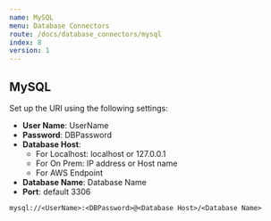 ```yaml
---
name: MySQL
menu: Database Connectors
route: /docs/database_connectors/mysql
index: 8
version: 1
---
```


MySQL
-------------


Set up the URI using the following settings:

* **User Name**: UserName
* **Password**: DBPassword
* **Database Host**:
    * For Localhost: localhost or 127.0.0.1   
    * For On Prem: IP address or Host name
    * For AWS Endpoint   
* **Database Name**: Database Name
* **Port**: default 3306

```
mysql://<UserName>:<DBPassword>@<Database Host>/<Database Name>
```